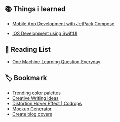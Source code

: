 ## 📚 Things i learned

- [Mobile App Development with JetPack Compose](https://developer.android.com/develop/ui/compose)

- [IOS Development using SwiftUI](https://developer.apple.com/xcode/swiftui/)

## 📃 Reading List

- [One Machine Learning Question Everyday](https://today.bnomial.com/)

## 🏷 Bookmark

- [Trending color palettes](https://coolors.co/palettes/trending)
- [Creative Writing Ideas](https://www.descriptionari.com/)
- [Distortion Hover Effect | Codrops](https://tympanus.net/Development/DistortionHoverEffect/)
- [Mockup Generator](https://techsini.com/multi-mockup/index.php)
- [Create blog covers](https://coverview.vercel.app/)
